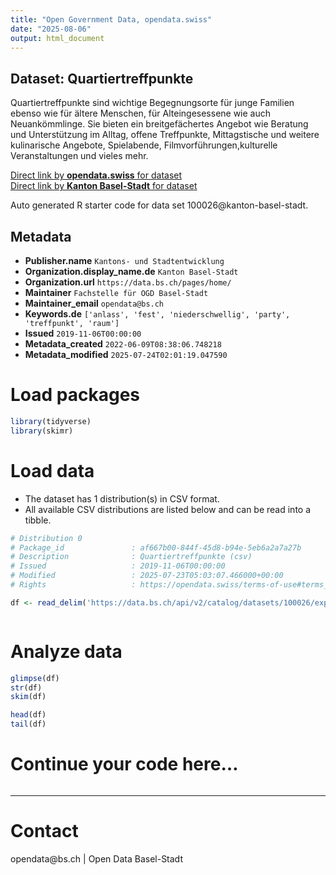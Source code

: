 ```yaml
---
title: "Open Government Data, opendata.swiss"
date: "2025-08-06"
output: html_document
---
```


## Dataset: Quartiertreffpunkte

Quartiertreffpunkte sind wichtige Begegnungsorte für junge Familien ebenso wie für ältere Menschen, für Alteingesessene wie auch Neuankömmlinge. Sie bieten ein breitgefächertes Angebot wie Beratung und Unterstützung im Alltag, offene Treffpunkte, Mittagstische und weitere kulinarische Angebote, Spielabende, Filmvorführungen,kulturelle Veranstaltungen und vieles mehr.

[Direct link by **opendata.swiss** for dataset](https://opendata.swiss/de/dataset/quartiertreffpunkte)<br>
[Direct link by **Kanton Basel-Stadt** for dataset](https://data.bs.ch/explore/dataset/100026/)

Auto generated R starter code for data set 100026@kanton-basel-stadt.

## Metadata

- **Publisher.name** `Kantons- und Stadtentwicklung`
- **Organization.display_name.de** `Kanton Basel-Stadt`
- **Organization.url** `https://data.bs.ch/pages/home/`
- **Maintainer** `Fachstelle für OGD Basel-Stadt`
- **Maintainer_email** `opendata@bs.ch`
- **Keywords.de** `['anlass', 'fest', 'niederschwellig', 'party', 'treffpunkt', 'raum']`
- **Issued** `2019-11-06T00:00:00`
- **Metadata_created** `2022-06-09T08:38:06.748218`
- **Metadata_modified** `2025-07-24T02:01:19.047590`


# Load packages

```r

library(tidyverse)
library(skimr)

```

# Load data

-   The dataset has 1 distribution(s) in CSV format.
-   All available CSV distributions are listed below and can be read into a tibble.

```r

# Distribution 0
# Package_id               : af667b00-844f-45d8-b94e-5eb6a2a7a27b
# Description              : Quartiertreffpunkte (csv)
# Issued                   : 2019-11-06T00:00:00
# Modified                 : 2025-07-23T05:03:07.466000+00:00
# Rights                   : https://opendata.swiss/terms-of-use#terms_by

df <- read_delim('https://data.bs.ch/api/v2/catalog/datasets/100026/exports/csv?use_labels=true')



```

# Analyze data

```r

glimpse(df)
str(df)
skim(df)

head(df)
tail(df)

```

# Continue your code here...

```r

```

------------------------------------------------------------------------

# Contact

opendata@bs.ch | Open Data Basel-Stadt
